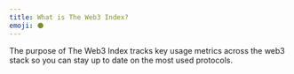 ```yaml
---
title: What is The Web3 Index?
emoji: ⚫️
---
```


The purpose of The Web3 Index tracks key usage metrics across the web3 stack so you can stay up to date on the most used protocols.
